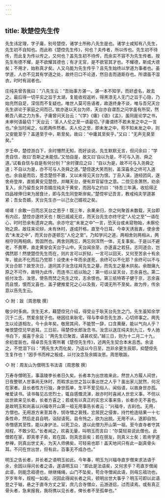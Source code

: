 ```yaml
---
---
---
```

title: 耿楚倥先生传
---

先生讳定理，字子庸，别号楚倥，诸学士所称八先生是也。诸学士咸知有八先生，先生初不自知也。而此称《楚倥先生传》，何也？夫传者，所以传也。先生初不待传，而此复为传以传之，又何也？盖先生初不待传，而余实不容不为先生传者。按先生有德不耀，是不欲耀其德也；有才无官，是不欲官其才也。不耀德，斯成大德矣；不用才，始称真才矣。人又乌能为先生传乎？且先生始终以学道为事者也。虽学道，人亦不见其有学道之处，故终日口不论道，然目击而道斯存也。所谓虽不湿衣，时时有润者也。

庄纯夫曾告我曰：“八先生云：“吾始事方湛一。湛一本不知学，而好虚名，故去之。最后得一切平实之旨于太湖，复能收视返听，得黑漆无人无门之旨于心隐，乃始充然自足，深信而不复疑也。唯世人莫可告语者，故遂终身不谈，唯与吾兄天台先生讲论于家庭之间而已。’故亦遂以天台为师，天台亦自谓吾之问学虽有所契，然赖吾八弟之力为多。子庸曾问天台云：“《学》《庸》《语》《孟》，虽同是论学之书，未审何语最切？’天台云：‘圣人人伦之至一语最切。’子庸谓终不若未发之中之一言也。”余当时闻之，似若两件然者。夫人伦之至，即未发之中，苟不知未发之中，则又安能至乎？盖道至于中，斯至矣。故曰：“中庸其至矣乎。”又曰：“无声无臭至矣。”

岁壬申，楚倥游白下，余时懵然无知，而好谈说。先生默默无言，但问余曰：“学贵自信，故曰‘吾斯之未能信。’又怕自是，故又曰‘自以为是，不可与入尧、舜之道。’试看自信与自是有何分别？”余时骤应之曰：“自以为是，故不可与入尧舜之道；不自以为是，亦不可与人尧舜之道。”楚倥遂大笑而别，盖深喜余之终可入道也。余自是而后，思念楚倥不置，又以未得见天台为恨。丁丑入滇，道经团风，遂舍舟登岸，直抵黄安见楚倥，并睹天台，便有弃官留住之意。二倥见余萧然，劝余复入，余乃留吾女并吾婿庄纯夫于黄安，而因与之约曰：“待吾三年满，收拾得正四品禄俸归来为居食计，即与先生同登斯岸矣。”楚倥牢记吾言，教戒纯夫学道甚紧；吾女吾婿，天台先生亦一以己女己婿视之矣。

嗟嗟！余敢一日而忘天台之恩乎！既三年，余果来归，奈之何聚首未数载，天台即有内召，楚倥亦遂终天也！既已戚戚无欢，而天台先生亦终守定“人伦之至”一语在心，时时恐余有遗弃之病。余亦守定“未发之中”一言，恐天台或未窥物始，未察伦物之原。故往来论辩，未有休时，遂成扞格，直至今日耳。今幸天诱我衷，使余舍去“未发之中”，而天台亦遂顿忘“人伦之至”。乃知学问之道，两相舍则两相从，两相守则两相病，势固然也。两舍则两忘，两忘则浑然一体，无复事矣。于是以不避老，不畏寒，直走黄安会天台于山中。天台闻余至，亦遂喜之若狂。志同道合，岂偶然耶！然使楚倥先生而在，则片言可以折狱，一言可以回天，又何至苦余十有余年，彼此不化而后乃觉耶！设使未十年而余遂死，余终可以不化耶？余终可以不与天台合耶？故至次日，遂同其子汝念往拜先生之墓，而先生之墓木拱矣。余既痛九原之不可作，故特为此传，而连书三纸以贻之：第一纸以呈天台，志余喜也。第二纸付汝念、汝思，使告而焚之先生之坟，志余恨也。第三纸特寄子健于京，志余喜而且恨，恨而又喜也，盖子健推爱兄之心以及我，可谓无所不至矣。故为传，传余意以告先生云。

◇ 附：跋〔周思敬 撰〕

敬少时多病，贪生无术，藉楚倥兄介绍，得受业于耿天台先生之门。先生虽知余学沉于二氏，然爱余犹子也。继因往来耿宅，得与李卓吾先生游，心切师事之。两先生以论道相左，今十余年矣。敬居其间，不能赞一辞，口含黄蘖，能以气向人乎？唯恨楚倥兄早逝耳。三日前，得楚倥长郎汝念书。汝念以送庄纯夫到九江，专人驰书白下，报喜于余云：“两先生已聚首，语甚欢契。”越三日，则为十二月二十九，余初度辰也，得卓吾先生寄所著《楚倥先生传》，述两先生契合本末且悉。余读之，不觉泪下曰：“两先生大而化矣，乃适以今日至，岂非余更生辰耶，抑楚倥先生复作也！”因手书而梓之板成，以付汝念及余婿汝思。周思敬跋。

◇ 附：周友山为僧明玉书法语〔周思敬 撰〕

万寿寺僧明玉，事温陵李长者日久矣。长者本为出世故来此，然世人方履人间世，日夜整顿人世事尚无休时，而暇求出世之旨以事出世之人乎？虽出家儿犹然，何况在家者。且长者性方行独，身世孤单，生平不爱见俗人、闻俗语，以故身世亦孤。唯爱读书。读书每见古忠烈士，辄自感慨流涕，故亦时时喜闻人世忠义事。不但以出世故来见长者，长者方喜之；若或有以真正的实忠义事来告，长者亦无不喜也。是故明玉和尚喜以兴福寺开山第一祖无用事告长者云：“兴福寺，古刹也。无用，方僧也。无用游方来至其寺，悯寺憎之衰残，忿居民之侵害，持竹枪连结果一十七条性命，然后走县自明，诣狱请死。县令怜之，欲为出脱。无用不从，遂即自刎。寺憎感其至性，能以身护法，以死卫众，遂以此僧为开山第一祖。至今直寺者守其规程，不敢少犯。”长者闻之，欢喜无量，叫明玉而言曰：“尔莫轻易说此僧也。此僧若在家，即真孝子矣，若在国，则真忠臣矣；若在朋友，则真义士矣；若肯学道参禅，则真出世丈夫，为天人师佛矣，可轻易也耶！盖天地间只有此一副真骨头耳。不问在世出世，但有此，百事无不成办也。”

明玉之告长者，并长者之语明玉如此。今年春，明玉为兴福寺直岁僧来求法语于余，余因以得问长者之语，遂语明玉曰：“即此是法语矣，又何求乎？苟直岁僧闻此语，则能念祖德也，继继绳绳，山门不坠矣，苟合寺僧闻此语，则毋忘祖功也，岁岁年年，规程一如矣。况因此得闻长者之风，顿明出世大事乎？明玉可即以此语登之于轴，悬之于直寺方丈之室，庶几合寺僧众，云游道侣，过而读焉。或有真正骨头者，急来报我，我将携以见长者，俾长者不至孤单也。”